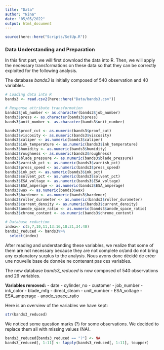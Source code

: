 ```yaml
---
title: "Data"
author: "Nina"
date: "05/05/2022"
output: html_document
---
```


```r
source(here::here("Scripts/SetUp.R"))
```

### Data Understanding and Preparation 

In this first part, we will first download the data into R. Then, we will apply the necessary transformations on these data so that they can be correctly exploited for the following analysis. 

The database *bands3* is initially composed of 540 observation and 40 variables.


```r
# Loading data into R
bands3 <- read.csv2(here::here("Data/bands3.csv"))
```

```r
# Response attribute transformation 
bands3$job_number <- as.character(bands3$job_number)
bands3$press <- as.character(bands3$press)
bands3$unit_number <- as.character(bands3$unit_number)

bands3$proof_cut <- as.numeric(bands3$proof_cut)
bands3$viscosity <- as.numeric(bands3$viscosity)
bands3$caliper <- as.numeric(bands3$caliper)
bands3$ink_temperature <- as.numeric(bands3$ink_temperature)
bands3$humidity <- as.numeric(bands3$humidity)
bands3$roughness <- as.numeric(bands3$roughness)
bands3$blade_pressure <- as.numeric(bands3$blade_pressure)
bands3$varnish_pct <- as.numeric(bands3$varnish_pct)
bands3$press_speed <- as.numeric(bands3$press_speed)
bands3$ink_pct <- as.numeric(bands3$ink_pct)
bands3$solvent_pct <- as.numeric(bands3$solvent_pct)
bands3$ESA_voltage <- as.numeric(bands3$ESA_voltage)
bands3$ESA_amperage <- as.numeric(bands3$ESA_amperage)
bands3$wax <- as.numeric(bands3$wax)
bands3$hardener <- as.numeric(bands3$hardener)
bands3$roller_durometer <- as.numeric(bands3$roller_durometer)
bands3$current_density <- as.numeric(bands3$current_density)
bands3$anode_space_ratio <- as.numeric(bands3$anode_space_ratio)
bands3$chrome_content <- as.numeric(bands3$chrome_content)
```

 
```r
# Database reduction 
index<- c(5,7,10,11,13:16,18:31,34:40)
bands3_reduced <- bands3%>%
  select(index)
```

After reading and understanding these variables, we realize that some of them are not necessary because they are not complete or/and do not bring any explanatory surplus to the analysis. Nous avons donc décidé de créer une nouvelle base de donnée ne contenant pas ces variables.

The new database *bands3_reduced* is now composed of 540 observations and 29 variables.

__Variables removed:__
- date
- cylinder_no
- customer
- job_number
- ink_color
- blade_mfg
- direct_steam
- unit_number
- ESA_voltage
- ESA_amperage
- anode_space_ratio

Here is an overview of the variables we have kept:
```r
str(bands3_reduced) 
```

We noticed some question marks (?) for some observations. We decided to replace them all with missing values (NA).

```r
bands3_reduced[bands3_reduced == "?"] <- NA
bands3_reduced[, 1:11] <- lapply(bands3_reduced[, 1:11], toupper)
```

